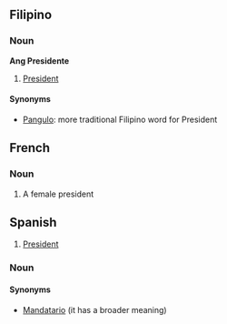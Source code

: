 ==Filipino==
===Noun===
'''Ang Presidente'''
#[[President]]
====Synonyms====
*[[Pangulo]]: more traditional Filipino word for President

==French==
===Noun===
#A female president

==Spanish==
#[[President]]
===Noun===
====Synonyms====
*[[Mandatario]] (it has a broader meaning)